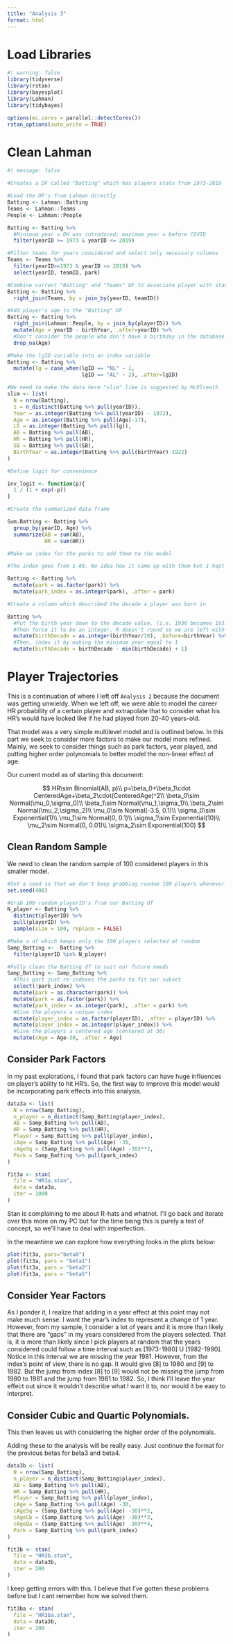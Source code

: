```yaml
---
title: "Analysis 3"
format: html
---
```


# Load Libraries

```r
#| warning: false
library(tidyverse)
library(rstan)
library(bayesplot)
library(Lahman)
library(tidybayes)
```

```r
options(mc.cores = parallel::detectCores())
rstan_options(auto_write = TRUE)
```

# Clean Lahman

```r
#| message: false

#Creates a DF called "Batting" which has players stats from 1973-2019

#Load the DF's from Lahman directly
Batting <- Lahman::Batting
Teams <- Lahman::Teams
People <- Lahman::People

Batting <- Batting %>% 
  #Minimum year = DH was introduced; maximum year = before COVID
  filter(yearID >= 1973 & yearID <= 2019)

#Filter teams for years considered and select only necessary columns
Teams <- Teams %>% 
  filter(yearID>=1973 & yearID <= 2019) %>% 
  select(yearID, teamID, park)

#Combine current "Batting" and "Teams" DF to associate player with stadium played at
Batting <- Batting %>% 
  right_join(Teams, by = join_by(yearID, teamID))

#Add player's age to the "Batting" DF
Batting <- Batting %>% 
  right_join(Lahman::People, by = join_by(playerID)) %>% 
  mutate(Age = yearID - birthYear, .after=yearID) %>%
  #Don't consider the people who don't have a birthday in the database
  drop_na(Age)

#Make the lgID variable into an index variable
Batting <- Batting %>% 
  mutate(lg = case_when(lgID == "NL" ~ 1,
                        lgID == "AL" ~ 2), .after=lgID)
```

```r
#We need to make the data here "slim" like is suggested by McElreath
slim <- list(
  N = nrow(Batting),
  z = n_distinct(Batting %>% pull(yearID)),
  Year = as.integer(Batting %>% pull(yearID) - 1972),
  Age = as.integer(Batting %>% pull(Age)-17),
  LG = as.integer(Batting %>% pull(lg)),
  AB = Batting %>% pull(AB),
  HR = Batting %>% pull(HR),
  SB = Batting %>% pull(SB),
  BirthYear = as.integer(Batting %>% pull(birthYear)-1922)
)
```

```r
#Define logit for convenience

inv_logit <- function(p){
  1 / (1 + exp(-p))
}
```

```r
#Create the summarized data frame

Sum.Batting <- Batting %>% 
  group_by(yearID, Age) %>% 
  summarize(AB = sum(AB),
            HR = sum(HR))
```

```r
#Make an index for the parks to add them to the model

#The index goes from 1-88. No idea how it came up with them but I kept the park name in Batting so anyone should be able to reference to see how the parks impact player performance

Batting <- Batting %>% 
  mutate(park = as.factor(park)) %>% 
  mutate(park_index = as.integer(park), .after = park)
```

```r
#Create a column which described the decade a player was born in

Batting %>% 
  #Put the birth year down to the decade value. (i.e. 1936 becomes 193.6)
  #Then force it to be an integer. R doesn't round so we are left with (1936=193) a decade
  mutate(birthDecade = as.integer(birthYear/10), .before=birthYear) %>% 
  #Then, index it by making the minimum year equal to 1
  mutate(birthDecade = birthDecade - min(birthDecade) + 1)
```

# Player Trajectories

This is a continuation of where I left off `Analysis 2` because the document was getting unwieldy. When we left off, we were able to model the career HR probability of a certain player and extrapolate that to consider what his HR's would have looked like if he had played from 20-40 years-old.

That model was a very simple multilevel model and is outlined below. In this part we seek to consider more factors to make our model more refined. Mainly, we seek to consider things such as park factors, year played, and putting higher order polynomials to better model the non-linear effect of age.

Our current model as of starting this document:

$$
HR\sim Binomial(AB, p)\\
p=\beta_0+\beta_1\cdot CenteredAge+\beta_2\cdot(CenteredAge)^2\\
\beta_0\sim Normal(\mu_0,\sigma_0)\\
\beta_1\sim Normal(\mu_1,\sigma_1)\\
\beta_2\sim Normal(\mu_2,\sigma_2)\\
\mu_0\sim Normal(-3.5, 0.1)\\
\sigma_0\sim Exponential(1)\\
\mu_1\sim Normal(0, 0.1)\\
\sigma_1\sim Exponential(10)\\
\mu_2\sim Normal(0, 0.01)\\
\sigma_2\sim Exponential(100)
$$

## Clean Random Sample

We need to clean the random sample of 100 considered players in this smaller model.

```r
#Set a seed so that we don't keep grabbing random 100 players whenever this chunk re-runs
set.seed(400)

#Grab 100 random playerID's from our Batting df
N_player <- Batting %>% 
  distinct(playerID) %>% 
  pull(playerID) %>% 
  sample(size = 100, replace = FALSE)
```

```r
#Make a df which keeps only the 100 players selected at random
Samp_Batting <-  Batting %>% 
  filter(playerID %in% N_player)
```

```r
#Fully clean the Batting df to suit our future needs
Samp_Batting <- Samp_Batting %>% 
  #This part just re-indexes the parks to fit our subset
  select(!park_index) %>% 
  mutate(park = as.character(park)) %>% 
  mutate(park = as.factor(park)) %>% 
  mutate(park_index = as.integer(park), .after = park) %>% 
  #Give the players a unique index
  mutate(player_index = as.factor(playerID), .after = playerID) %>% 
  mutate(player_index = as.integer(player_index)) %>% 
  #Give the players a centered age (centered at 30)
  mutate(cAge = Age-30, .after = Age)
```

## Consider Park Factors

In my past explorations, I found that park factors can have huge influences on player's ability to hit HR's. So, the first way to improve this model would be incorporating park effects into this analysis.

```r
data3a <- list(
  N = nrow(Samp_Batting),
  n_player = n_distinct(Samp_Batting$player_index),
  AB = Samp_Batting %>% pull(AB),
  HR = Samp_Batting %>% pull(HR),
  Player = Samp_Batting %>% pull(player_index),
  cAge = Samp_Batting %>% pull(Age) -30,
  cAgeSq = (Samp_Batting %>% pull(Age) -30)**2,
  Park = Samp_Batting %>% pull(park_index)
)
```

```r
fit3a <- stan(
  file = "HR3a.stan",
  data = data3a,
  iter = 1000
)
```

Stan is complaining to me about R-hats and whatnot. I'll go back and iterate over this more on my PC but for the time being this is purely a test of concept, so we'll have to deal with imperfection.

In the meantime we can explore how everything looks in the plots below:

```r
plot(fit3a, pars="beta0")
plot(fit3a, pars = "beta1")
plot(fit3a, pars = "beta2")
plot(fit3a, pars = "beta5")
```

## Consider Year Factors

As I ponder it, I realize that adding in a year effect at this point may not make much sense. I want the year's index to represent a change of 1 year. However, from my sample, I consider a lot of years and it is more than likely that there are "gaps" in my years considered from the players selected. That is, it is more than likely since I pick players at random that the years considered could follow a time interval such as \[1973-1980\] U \[1982-1990\]. Notice in this interval we are missing the year 1981. However, from the index's point of view, there is no gap. It would give \[8\] to 1980 and \[9\] to 1982. But the jump from index \[8\] to \[9\] would not be missing the jump from 1980 to 1981 and the jump from 1981 to 1982. So, I think I'll leave the year effect out since it wouldn't describe what I want it to, nor would it be easy to interpret.

## Consider Cubic and Quartic Polynomials.

This then leaves us with considering the higher order of the polynomials.

Adding these to the analysis will be really easy. Just continue the format for the previous betas for beta3 and beta4.

```r
data3b <- list(
  N = nrow(Samp_Batting),
  n_player = n_distinct(Samp_Batting$player_index),
  AB = Samp_Batting %>% pull(AB),
  HR = Samp_Batting %>% pull(HR),
  Player = Samp_Batting %>% pull(player_index),
  cAge = Samp_Batting %>% pull(Age) -30,
  cAgeSq = (Samp_Batting %>% pull(Age) -30)**2,
  cAgeCb = (Samp_Batting %>% pull(Age) -30)**3,
  cAgeQa = (Samp_Batting %>% pull(Age) -30)**4,
  Park = Samp_Batting %>% pull(park_index)
)
```

```r
fit3b <- stan(
  file = "HR3b.stan",
  data = data3b,
  iter = 200
)
```

I keep getting errors with this. I believe that I've gotten these problems before but I cant remember how we solved them.

```r
fit3ba <- stan(
  file = "HR3ba.stan",
  data = data3b,
  iter = 200
)
```
